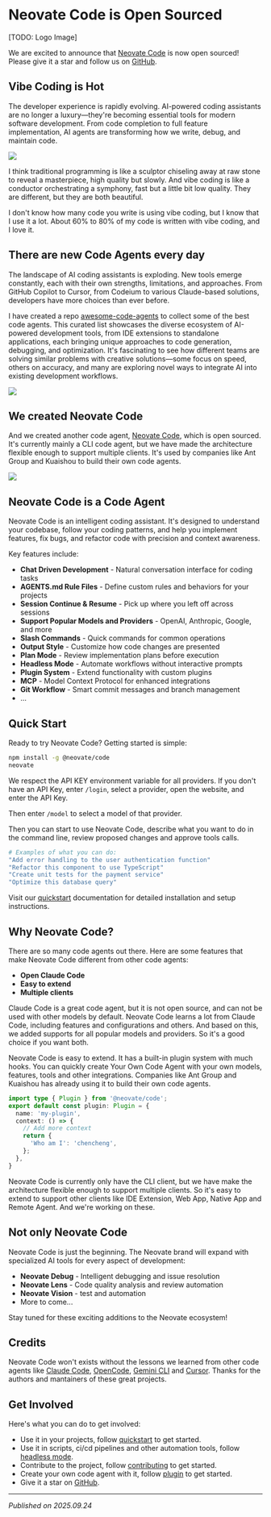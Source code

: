 # Neovate Code is Open Sourced

[TODO: Logo Image]

We are excited to announce that [Neovate Code](https://github.com/neovateai/neovate-code) is now open sourced! Please give it a star and follow us on [GitHub](https://github.com/neovateai/neovate-code).

## Vibe Coding is Hot

The developer experience is rapidly evolving. AI-powered coding assistants are no longer a luxury—they're becoming essential tools for modern software development. From code completion to full feature implementation, AI agents are transforming how we write, debug, and maintain code.

![](https://pic.sorrycc.com/proxy/1758510683119-365317942.png)

I think traditional programming is like a sculptor chiseling away at raw stone to reveal a masterpiece, high quality but slowly. And vibe coding is like a conductor orchestrating a symphony, fast but a little bit low quality. They are different, but they are both beautiful.

I don't know how many code you write is using vibe coding, but I know that I use it a lot. About 60% to 80% of my code is written with vibe coding, and I love it.

## There are new Code Agents every day

The landscape of AI coding assistants is exploding. New tools emerge constantly, each with their own strengths, limitations, and approaches. From GitHub Copilot to Cursor, from Codeium to various Claude-based solutions, developers have more choices than ever before.

I have created a repo [awesome-code-agents](https://github.com/sorrycc/awesome-code-agents) to collect some of the best code agents. This curated list showcases the diverse ecosystem of AI-powered development tools, from IDE extensions to standalone applications, each bringing unique approaches to code generation, debugging, and optimization. It's fascinating to see how different teams are solving similar problems with creative solutions—some focus on speed, others on accuracy, and many are exploring novel ways to integrate AI into existing development workflows.

![](https://pic.sorrycc.com/proxy/1758519081748-485895514.png)

## We created Neovate Code

And we created another code agent, [Neovate Code](https://github.com/neovateai/neovate-code), which is open sourced. It's currently mainly a CLI code agent, but we have made the architecture flexible enough to support multiple clients. It's used by companies like Ant Group and Kuaishou to build their own code agents.

![](https://pic.sorrycc.com/proxy/1757930385492-174713366.png)

## Neovate Code is a Code Agent

Neovate Code is an intelligent coding assistant. It's designed to understand your codebase, follow your coding patterns, and help you implement features, fix bugs, and refactor code with precision and context awareness.

Key features include:

- **Chat Driven Development** - Natural conversation interface for coding tasks
- **AGENTS.md Rule Files** - Define custom rules and behaviors for your projects
- **Session Continue & Resume** - Pick up where you left off across sessions
- **Support Popular Models and Providers** - OpenAI, Anthropic, Google, and more
- **Slash Commands** - Quick commands for common operations
- **Output Style** - Customize how code changes are presented
- **Plan Mode** - Review implementation plans before execution
- **Headless Mode** - Automate workflows without interactive prompts
- **Plugin System** - Extend functionality with custom plugins
- **MCP** - Model Context Protocol for enhanced integrations
- **Git Workflow** - Smart commit messages and branch management
- ...

## Quick Start

Ready to try Neovate Code? Getting started is simple:

```bash
npm install -g @neovate/code
neovate
```

We respect the API KEY environment variable for all providers. If you don't have an API Key, enter `/login`, select a provider, open the website, and enter the API Key.

Then enter `/model` to select a model of that provider.

Then you can start to use Neovate Code, describe what you want to do in the command line, review proposed changes and approve tools calls.

```bash
# Examples of what you can do:
"Add error handling to the user authentication function"
"Refactor this component to use TypeScript"
"Create unit tests for the payment service"
"Optimize this database query"
```

Visit our [quickstart](/en/docs/quickstart) documentation for detailed installation and setup instructions.

## Why Neovate Code?

There are so many code agents out there. Here are some features that make Neovate Code different from other code agents:

- **Open Claude Code**
- **Easy to extend**
- **Multiple clients**

Claude Code is a great code agent, but it is not open source, and can not be used with other models by default. Neovate Code learns a lot from Claude Code, including features and configurations and others. And based on this, we added supports for all popular models and providers. So it's a good choice if you want both.

Neovate Code is easy to extend. It has a built-in plugin system with much hooks. You can quickly create Your Own Code Agent with your own models, features, tools and other integrations. Companies like Ant Group and Kuaishou has already using it to build their own code agents.

```ts
import type { Plugin } from '@neovate/code';
export default const plugin: Plugin = {
  name: 'my-plugin',
  context: () => {
    // Add more context
    return {
      'Who am I': 'chencheng',
    };
  },
}
```

Neovate Code is currently only have the CLI client, but we have make the architecture flexible enough to support multiple clients. So it's easy to extend to support other clients like IDE Extension, Web App, Native App and Remote Agent. And we're working on these.

## Not only Neovate Code

Neovate Code is just the beginning. The Neovate brand will expand with specialized AI tools for every aspect of development:

- **Neovate Debug** - Intelligent debugging and issue resolution
- **Neovate Lens** - Code quality analysis and review automation
- **Neovate Vision** - test and automation
- More to come...

Stay tuned for these exciting additions to the Neovate ecosystem!

## Credits

Neovate Code won't exists without the lessons we learned from other code agents like [Claude Code](https://github.com/anthropics/claude-code), [OpenCode](https://github.com/sst/opencode), [Gemini CLI](https://github.com/google-gemini/gemini-cli) and [Cursor](https://www.cursor.com/). Thanks for the authors and mantainers of these great projects.

## Get Involved

Here's what you can do to get involved:

- Use it in your projects, follow [quickstart](/en/docs/quickstart) to get started.
- Use it in scripts, ci/cd pipelines and other automation tools, follow [headless mode](/en/docs/headless).
- Contribute to the project, follow [contributing](https://github.com/neovateai/neovate-code/blob/master/CONTRIBUTING.md) to get started.
- Create your own code agent with it, follow [plugin](/en/docs/plugin) to get started.
- Give it a star on [GitHub](https://github.com/neovateai/neovate-code).

---

*Published on 2025.09.24*
